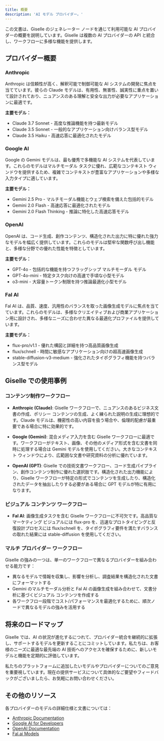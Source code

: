 ```yaml
---
title: 概要
description: 'AI モデル プロバイダー。'
---
```


この文書は、Giselle のジェネレーター ノードを通じて利用可能な AI プロバイダーの概要を説明しています。Giselle は複数の AI プロバイダーの API と統合し、ワークフローに多様な機能を提供します。

## プロバイダー概要

### Anthropic
Anthropic は信頼性が高く、解釈可能で制御可能な AI システムの開発に焦点を当てています。彼らの Claude モデルは、有用性、無害性、誠実性に重点を置いて設計されており、ニュアンスのある理解と安全な出力が必要なアプリケーションに最適です。

**主要モデル：**
- Claude 3.7 Sonnet - 高度な推論機能を持つ最新モデル
- Claude 3.5 Sonnet - 一般的なアプリケーション向けバランス型モデル
- Claude 3.5 Haiku - 高速応答に最適化されたモデル

### Google AI
Google の Gemini モデルは、最も優秀で多機能な AI システムを代表しています。これらのモデルはマルチモーダル タスクに優れ、広範なコンテキスト ウィンドウを提供するため、複雑でコンテキストが豊富なアプリケーションや多様な入力タイプに適しています。

**主要モデル：**
- Gemini 2.5 Pro - マルチモーダル機能とウェブ検索を備えた包括的モデル
- Gemini 2.0 Flash - 高速応答に最適化されたモデル
- Gemini 2.0 Flash Thinking - 推論に特化した高速応答モデル

### OpenAI
OpenAI は、コード生成、創作コンテンツ、構造化された出力に特に優れた強力なモデルを幅広く提供しています。これらのモデルは堅牢な関数呼び出し機能と、多様な分野での優れた性能を特徴としています。

**主要モデル：**
- GPT-4o - 包括的な機能を持つフラッグシップ マルチモーダル モデル
- GPT-4o-mini - 特定タスク向けの高速で手頃な小型モデル
- o3-mini - 大容量トークン制限を持つ推論最適化小型モデル


### Fal AI
Fal AI は、品質、速度、汎用性のバランスを取った画像生成モデルに焦点を当てています。これらのモデルは、多様なクリエイティブおよび商業アプリケーション用に設計され、多様なニーズに合わせた異なる最適化プロファイルを提供しています。

**主要モデル：**
- flux-pro/v1.1 - 優れた構図と詳細を持つ高品質画像生成
- flux/schnell - 時間に敏感なアプリケーション向けの超高速画像生成
- stable-diffusion-v3-medium - 強化されたタイポグラフィ機能を持つバランス型モデル

## Giselle での使用事例

### コンテンツ制作ワークフロー
- **Anthropic (Claude)**: Giselle ワークフローで、ニュアンスのあるビジネス文書の作成、ポリシー コンテンツの生成、よく練られた説明の生成に理想的です。Claude モデルは、機密性の高い内容を扱う場合や、倫理的配慮が最重要である場合に特に効果的です。
  
- **Google (Gemini)**: 混合メディア入力を含む Giselle ワークフローに最適です。ワークフローがテキスト、画像、その他のメディア形式を含む文書を同時に処理する場合は Gemini モデルを使用してください。大きなコンテキスト ウィンドウにより、広範囲な文書や研究資料の分析に優れています。

- **OpenAI (GPT)**: Giselle での技術文書ワークフロー、コード生成パイプライン、創作コンテンツ制作に優れた選択肢です。構造化された出力機能により、Giselle ワークフローが特定の形式でコンテンツを生成したり、構造化されたデータを抽出したりする必要がある場合に GPT モデルが特に有用になります。


### ビジュアル コンテンツ ワークフロー
- **Fal AI**: 画像生成タスクを含む Giselle ワークフローに不可欠です。高品質なマーケティング ビジュアルには flux-pro を、迅速なプロトタイピングと反復設計プロセスには flux/schnell を、タイポグラフィ要件を満たすバランスの取れた結果には stable-diffusion を使用してください。

### マルチ プロバイダー ワークフロー
Giselle の強みの一つは、単一のワークフローで異なるプロバイダーを組み合わせる能力です：
- 異なるモデルで情報を収集し、影響を分析し、調査結果を構造化された文書にフォーマットする
- Gemini のマルチモーダル分析と Fal AI の画像生成を組み合わせて、文書分析に基づくビジュアル コンテンツを作成する
- 各ワークフロー段階でコスト/パフォーマンスを最適化するために、順次ノードで異なるモデルの強みを活用する

## 将来のロードマップ

Giselle では、AI の状況が進化するにつれて、プロバイダー統合を継続的に拡張し、サポートするモデルを更新することにコミットしています。私たちは、お客様のニーズに最適な最先端の AI 技術へのアクセスを確保するために、新しいモデルと機能を定期的に評価しています。

私たちのプラットフォームに追加したいモデルやプロバイダーについてのご意見を重要視しています。現在の提供サービスについて具体的なご要望やフィードバックがございましたら、お気軽にお問い合わせください。

## その他のリソース

各プロバイダーのモデルの詳細仕様と文書については：

- [Anthropic Documentation](https://docs.anthropic.com/)
- [Google AI for Developers](https://ai.google.dev/)
- [OpenAI Documentation](https://platform.openai.com/docs)
- [Fal.ai Models](https://fal.ai/models)